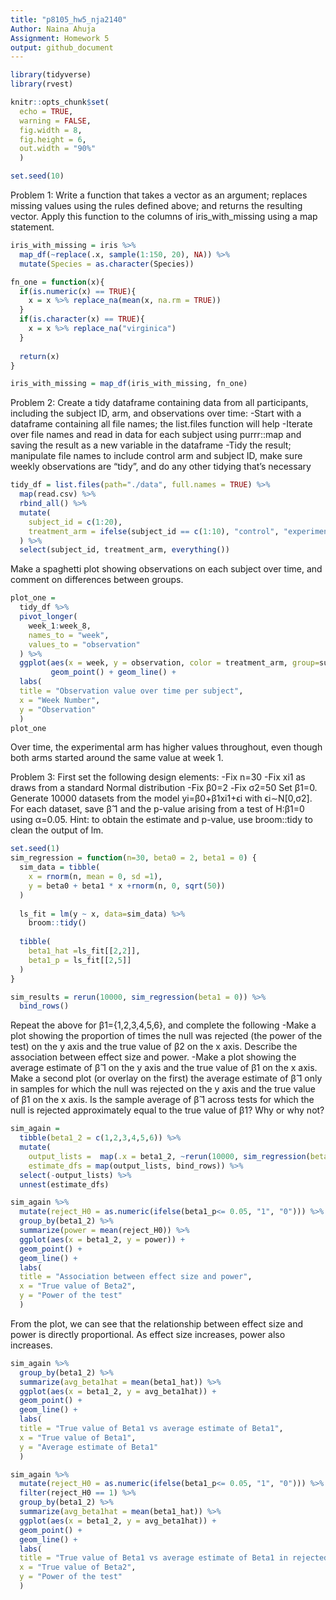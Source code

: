 ```yaml
---
title: "p8105_hw5_nja2140"
Author: Naina Ahuja
Assignment: Homework 5
output: github_document
---
```


```r
library(tidyverse)
library(rvest)

knitr::opts_chunk$set(
  echo = TRUE,
  warning = FALSE,
  fig.width = 8,
  fig.height = 6,
  out.width = "90%"
  )

set.seed(10)
```
Problem 1: Write a function that takes a vector as an argument; replaces missing values using the rules defined above; and returns the resulting vector. Apply this function to the columns of iris_with_missing using a map statement.

```r
iris_with_missing = iris %>% 
  map_df(~replace(.x, sample(1:150, 20), NA)) %>%
  mutate(Species = as.character(Species))
```
```r
fn_one = function(x){
  if(is.numeric(x) == TRUE){
    x = x %>% replace_na(mean(x, na.rm = TRUE))
  }
  if(is.character(x) == TRUE){
    x = x %>% replace_na("virginica")
  }
  
  return(x)
}

iris_with_missing = map_df(iris_with_missing, fn_one)
```
Problem 2: Create a tidy dataframe containing data from all participants, including the subject ID, arm, and observations over time:
-Start with a dataframe containing all file names; the list.files function will help
-Iterate over file names and read in data for each subject using purrr::map and saving the result as a new variable in the dataframe
-Tidy the result; manipulate file names to include control arm and subject ID, make sure weekly observations are “tidy”, and do any other tidying that’s necessary

```r
tidy_df = list.files(path="./data", full.names = TRUE) %>% 
  map(read.csv) %>% 
  rbind_all() %>% 
  mutate(
    subject_id = c(1:20),
    treatment_arm = ifelse(subject_id == c(1:10), "control", "experimental")
  ) %>% 
  select(subject_id, treatment_arm, everything())
```
Make a spaghetti plot showing observations on each subject over time, and comment on differences between groups.

```r
plot_one = 
  tidy_df %>% 
  pivot_longer(
    week_1:week_8,
    names_to = "week", 
    values_to = "observation"
  ) %>% 
  ggplot(aes(x = week, y = observation, color = treatment_arm, group=subject_id)) +
         geom_point() + geom_line() +
  labs(
  title = "Observation value over time per subject",
  x = "Week Number",
  y = "Observation"
  )
plot_one
```
Over time, the experimental arm has higher values throughout, even though both arms started around the same value at week 1. 

Problem 3: First set the following design elements:
-Fix n=30
-Fix xi1 as draws from a standard Normal distribution
-Fix β0=2
-Fix σ2=50
Set β1=0. Generate 10000 datasets from the model yi=β0+β1xi1+ϵi with ϵi∼N[0,σ2]. For each dataset, save β̂ 1 and the p-value arising from a test of H:β1=0 using α=0.05. Hint: to obtain the estimate and p-value, use broom::tidy to clean the output of lm.

```r
set.seed(1)
sim_regression = function(n=30, beta0 = 2, beta1 = 0) {
  sim_data = tibble(
    x = rnorm(n, mean = 0, sd =1), 
    y = beta0 + beta1 * x +rnorm(n, 0, sqrt(50))
  )
  
  ls_fit = lm(y ~ x, data=sim_data) %>% 
    broom::tidy()
  
  tibble(
    beta1_hat =ls_fit[[2,2]],
    beta1_p = ls_fit[[2,5]]
  )
}
```
```r
sim_results = rerun(10000, sim_regression(beta1 = 0)) %>% 
  bind_rows()
```
Repeat the above for β1={1,2,3,4,5,6}, and complete the following
-Make a plot showing the proportion of times the null was rejected (the power of the test) on the y axis and the true value of β2 on the x axis. Describe the association between effect size and power.
-Make a plot showing the average estimate of β̂ 1 on the y axis and the true value of β1 on the x axis. Make a second plot (or overlay on the first) the average estimate of β̂ 1 only in samples for which the null was rejected on the y axis and the true value of β1 on the x axis. Is the sample average of β̂ 1 across tests for which the null is rejected approximately equal to the true value of β1? Why or why not?

```r
sim_again =  
  tibble(beta1_2 = c(1,2,3,4,5,6)) %>% 
  mutate(
    output_lists =  map(.x = beta1_2, ~rerun(10000, sim_regression(beta1 = .x))),
    estimate_dfs = map(output_lists, bind_rows)) %>% 
  select(-output_lists) %>% 
  unnest(estimate_dfs)
```
```r
sim_again %>% 
  mutate(reject_H0 = as.numeric(ifelse(beta1_p<= 0.05, "1", "0"))) %>% 
  group_by(beta1_2) %>% 
  summarize(power = mean(reject_H0)) %>% 
  ggplot(aes(x = beta1_2, y = power)) +
  geom_point() + 
  geom_line() +
  labs(
  title = "Association between effect size and power",
  x = "True value of Beta2",
  y = "Power of the test"
  )
```
From the plot, we can see that the relationship between effect size and power is directly proportional. As effect size increases, power also increases.

```r
sim_again %>% 
  group_by(beta1_2) %>% 
  summarize(avg_beta1hat = mean(beta1_hat)) %>% 
  ggplot(aes(x = beta1_2, y = avg_beta1hat)) +
  geom_point() + 
  geom_line() +
  labs(
  title = "True value of Beta1 vs average estimate of Beta1",
  x = "True value of Beta1",
  y = "Average estimate of Beta1"
  )
```
```r
sim_again %>% 
  mutate(reject_H0 = as.numeric(ifelse(beta1_p<= 0.05, "1", "0"))) %>% 
  filter(reject_H0 == 1) %>% 
  group_by(beta1_2) %>% 
  summarize(avg_beta1hat = mean(beta1_hat)) %>% 
  ggplot(aes(x = beta1_2, y = avg_beta1hat)) +
  geom_point() + 
  geom_line() +
  labs(
  title = "True value of Beta1 vs average estimate of Beta1 in rejected H0 samples",
  x = "True value of Beta2",
  y = "Power of the test"
  )
```

